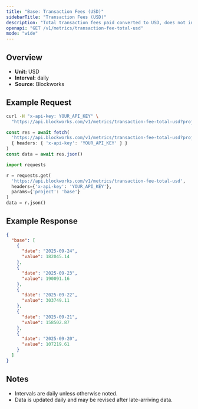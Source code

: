 ```yaml
---
title: "Base: Transaction Fees (USD)"
sidebarTitle: "Transaction Fees (USD)"
description: "Total transaction fees paid converted to USD, does not include out-of-protocol tips or additional sources of revenue"
openapi: "GET /v1/metrics/transaction-fee-total-usd"
mode: "wide"
---
```


## Overview

- **Unit:** USD
- **Interval:** daily
- **Source:** Blockworks

## Example Request

<CodeGroup>

```bash cURL
curl -H "x-api-key: YOUR_API_KEY" \
  "https://api.blockworks.com/v1/metrics/transaction-fee-total-usd?project=base"
```

```typescript TypeScript
const res = await fetch(
  'https://api.blockworks.com/v1/metrics/transaction-fee-total-usd?project=base',
  { headers: { 'x-api-key': 'YOUR_API_KEY' } }
)
const data = await res.json()
```

```python Python
import requests

r = requests.get(
  'https://api.blockworks.com/v1/metrics/transaction-fee-total-usd',
  headers={'x-api-key': 'YOUR_API_KEY'},
  params={'project': 'base'}
)
data = r.json()
```

</CodeGroup>

## Example Response

```json
{
  "base": [
    {
      "date": "2025-09-24",
      "value": 182045.14
    },
    {
      "date": "2025-09-23",
      "value": 190091.16
    },
    {
      "date": "2025-09-22",
      "value": 303749.11
    },
    {
      "date": "2025-09-21",
      "value": 158502.87
    },
    {
      "date": "2025-09-20",
      "value": 107219.61
    }
  ]
}
```

## Notes
- Intervals are daily unless otherwise noted.
- Data is updated daily and may be revised after late-arriving data.